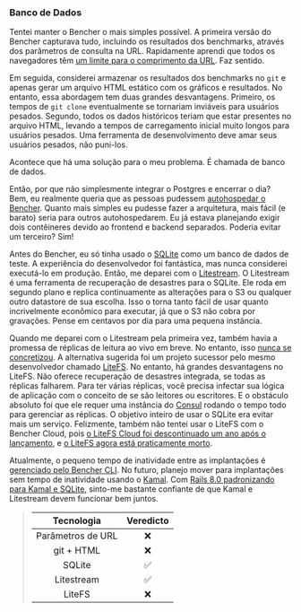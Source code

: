 ### Banco de Dados

Tentei manter o Bencher o mais simples possível. A primeira versão do Bencher capturava tudo, incluindo os resultados dos benchmarks, através dos parâmetros de consulta na URL. Rapidamente aprendi que todos os navegadores têm [um limite para o comprimento da URL][chrome url length]. Faz sentido.

Em seguida, considerei armazenar os resultados dos benchmarks no `git` e apenas gerar um arquivo HTML estático com os gráficos e resultados. No entanto, essa abordagem tem duas grandes desvantagens. Primeiro, os tempos de `git clone` eventualmente se tornariam inviáveis para usuários pesados. Segundo, todos os dados históricos teriam que estar presentes no arquivo HTML, levando a tempos de carregamento inicial muito longos para usuários pesados. Uma ferramenta de desenvolvimento deve amar seus usuários pesados, não puni-los.

Acontece que há uma solução para o meu problema. É chamada de banco de dados.

Então, por que não simplesmente integrar o Postgres e encerrar o dia? Bem, eu realmente queria que as pessoas pudessem [autohospedar o Bencher][bencher self hosted]. Quanto mais simples eu pudesse fazer a arquitetura, mais fácil (e barato) seria para outros autohospedarem. Eu já estava planejando exigir dois contêineres devido ao frontend e backend separados. Poderia evitar um terceiro? Sim!

Antes do Bencher, eu só tinha usado o [SQLite][sqlite] como um banco de dados de teste. A experiência do desenvolvedor foi fantástica, mas nunca considerei executá-lo em produção. Então, me deparei com o [Litestream][github litestream]. O Litestream é uma ferramenta de recuperação de desastres para o SQLite. Ele roda em segundo plano e replica continuamente as alterações para o S3 ou qualquer outro datastore de sua escolha. Isso o torna tanto fácil de usar quanto incrivelmente econômico para executar, já que o S3 não cobra por gravações. Pense em centavos por dia para uma pequena instância.

Quando me deparei com o Litestream pela primeira vez, também havia a promessa de réplicas de leitura ao vivo em breve. No entanto, isso [nunca se concretizou][litestream github issue 8]. A alternativa sugerida foi um projeto sucessor pelo mesmo desenvolvedor chamado [LiteFS][github litefs]. No entanto, há grandes desvantagens no LiteFS. Não oferece recuperação de desastres integrada, se todas as réplicas falharem. Para ter várias réplicas, você precisa infectar sua lógica de aplicação com o conceito de se são leitores ou escritores. E o obstáculo absoluto foi que ele requer uma instância do [Consul][github consul] rodando o tempo todo para gerenciar as réplicas. O objetivo inteiro de usar o SQLite era evitar mais um serviço. Felizmente, também não tentei usar o LiteFS com o Bencher Cloud, pois [o LiteFS Cloud foi descontinuado um ano após o lançamento][litefs sunset], e [o LiteFS agora está praticamente morto][github litefs contributors].

Atualmente, o pequeno tempo de inatividade entre as implantações é [gerenciado pelo Bencher CLI][bencher attempts]. No futuro, planejo mover para implantações sem tempo de inatividade usando o [Kamal][github kamal]. Com [Rails 8.0 padronizando para Kamal e SQLite][rails 8], sinto-me bastante confiante de que Kamal e Litestream devem funcionar bem juntos.

> |    Tecnologia    | Veredicto |
> | :--------------: | :-------: |
> | Parâmetros de URL |    ❌    |
> |    git + HTML    |    ❌    |
> |      SQLite      |    ✅    |
> |    Litestream    |    ✅    |
> |      LiteFS      |    ❌    |

[chrome url length]: https://chromium.googlesource.com/chromium/src/+/main/docs/security/url_display_guidelines/url_display_guidelines.md#url-length
[bencher self hosted]: /pt/docs/explanation/bencher-self-hosted/
[sqlite]: https://sqlite.org/
[github litestream]: https://github.com/benbjohnson/litestream
[litestream github issue 8]: https://github.com/benbjohnson/litestream/issues/8#issuecomment-1173214316
[github litefs]: https://github.com/superfly/litefs
[github consul]: https://github.com/hashicorp/consul
[litefs sunset]: https://community.fly.io/t/sunsetting-litefs-cloud/20829
[github litefs contributors]: https://github.com/superfly/litefs/graphs/contributors
[bencher attempts]: /pt/docs/explanation/bencher-run/#--attempts-count
[github kamal]: https://github.com/basecamp/kamal
[rails 8]: https://rubyonrails.org/2024/9/27/rails-8-beta1-no-paas-required
